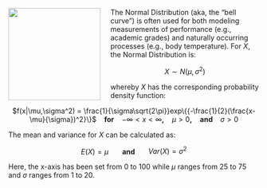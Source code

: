 <img src="http://aspergersgirls.files.wordpress.com/2012/03/normal12.jpg" width="185" height="185" align="left" style="margin-right: 20px;">

The Normal Distribution (aka, the "bell curve") is often used for both modeling measurements of performance (e.g., academic grades) and naturally occurring processes (e.g., body temperature). For $X$, the Normal Distribution is:

<center> $X \sim N(\mu,\sigma^2)$ </center>

whereby $X$ has the corresponding probability density function:

<center> $f(x|\mu,\sigma^2) = \frac{1}{\sigma\sqrt{2\pi}}exp\{{-\frac{1}{2}(\frac{x-\mu}{\sigma})^2}\}$ &nbsp;&nbsp; <b>for</b> &nbsp;&nbsp;  $-\infty < x < \infty$<b>,</b> &nbsp;&nbsp; $\mu >0$<b>,</b> &nbsp;&nbsp; <b> and </b> &nbsp;&nbsp; $\sigma >0$ </center>

The mean and variance for $X$ can be calculated as:

<center> $E(X) = \mu$ &nbsp;&nbsp;&nbsp;&nbsp;&nbsp; <b> and </b> &nbsp;&nbsp;&nbsp;&nbsp;&nbsp;  $Var(X) = \sigma^2$ </center>

Here, the x-axis has been set from 0 to 100 while $\mu$ ranges from 25 to 75 and $\sigma$ ranges from 1 to 20.